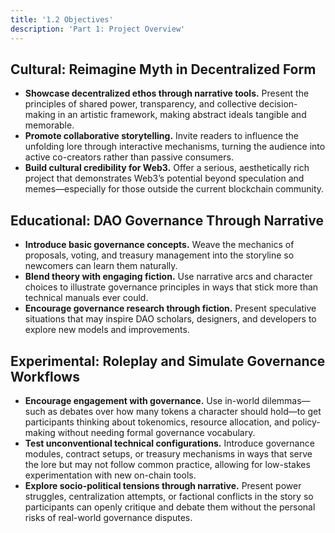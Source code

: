 ```yaml
---
title: '1.2 Objectives'
description: 'Part 1: Project Overview'
---
```


## Cultural: Reimagine Myth in Decentralized Form
- **Showcase decentralized ethos through narrative tools.** Present the principles of shared power, transparency, and collective decision-making in an artistic framework, making abstract ideals tangible and memorable.
- **Promote collaborative storytelling.** Invite readers to influence the unfolding lore through interactive mechanisms, turning the audience into active co-creators rather than passive consumers.
- **Build cultural credibility for Web3.** Offer a serious, aesthetically rich project that demonstrates Web3’s potential beyond speculation and memes—especially for those outside the current blockchain community.


## Educational: DAO Governance Through Narrative
- **Introduce basic governance concepts.** Weave the mechanics of proposals, voting, and treasury management into the storyline so newcomers can learn them naturally.
- **Blend theory with engaging fiction.** Use narrative arcs and character choices to illustrate governance principles in ways that stick more than technical manuals ever could.
- **Encourage governance research through fiction.** Present speculative situations that may inspire DAO scholars, designers, and developers to explore new models and improvements.


## Experimental: Roleplay and Simulate Governance Workflows
- **Encourage engagement with governance.** Use in-world dilemmas—such as debates over how many tokens a character should hold—to get participants thinking about tokenomics, resource allocation, and policy-making without needing formal governance vocabulary.
- **Test unconventional technical configurations.** Introduce governance modules, contract setups, or treasury mechanisms in ways that serve the lore but may not follow common practice, allowing for low-stakes experimentation with new on-chain tools.
- **Explore socio-political tensions through narrative.** Present power struggles, centralization attempts, or factional conflicts in the story so participants can openly critique and debate them without the personal risks of real-world governance disputes.